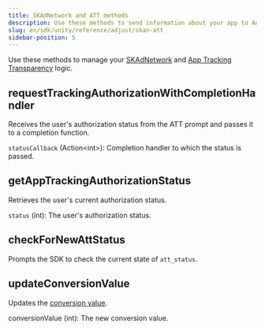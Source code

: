 ```yaml
---
title: SKAdNetwork and ATT methods
description: Use these methods to send information about your app to Adjust.
slug: en/sdk/unity/reference/adjust/skan-att
sidebar-position: 5
---
```


Use these methods to manage your [SKAdNetwork](https://help.adjust.com/en/article/skadnetwork) and [App Tracking Transparency](https://help.adjust.com/en/article/app-tracking-transparency-att-framework) logic.

<Function>

## requestTrackingAuthorizationWithCompletionHandler

Receives the user's authorization status from the ATT prompt and passes it to a completion function.

<slot slot="signature">


<RequestTrackingAuthorizationSig />

</slot>

<slot slot="snippet">


<RequestTrackingAuthorization />

</slot>

<slot slot="parameters">

`statusCallback` (Action\<int\>): Completion handler to which the status is passed.

</slot>

</Function>

<Function>

## getAppTrackingAuthorizationStatus

Retrieves the user's current authorization status.

<slot slot="signature">


<GetAppTrackingAuthorizationStatusSig />

</slot>

<slot slot="snippet">


<GetAppTrackingAuthorizationStatus />

</slot>

<slot slot="returns">

`status` (int): The user's authorization status.

</slot>

</Function>

<Function>

## checkForNewAttStatus

Prompts the SDK to check the current state of `att_status`.

<slot slot="signature">


<CheckForNewAttStatusSig />

</slot>

<slot slot="snippet">


<CheckForNewAttStatus />

</slot>

</Function>

<Function>

## updateConversionValue

Updates the [conversion value](https://help.adjust.com/en/suite/article/conversion-hub).

<slot slot="signature">


<UpdateConversionValueSig />

</slot>

<slot slot="snippet">


<UpdateConversionValue />

</slot>

<slot slot="parameters">

conversionValue (int): The new conversion value.

</slot>

</Function>
